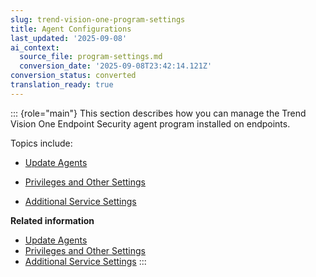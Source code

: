 ```yaml
---
slug: trend-vision-one-program-settings
title: Agent Configurations
last_updated: '2025-09-08'
ai_context:
  source_file: program-settings.md
  conversion_date: '2025-09-08T23:42:14.121Z'
conversion_status: converted
translation_ready: true
---
```


::: {role="main"}
This section describes how you can manage the Trend Vision One Endpoint Security agent program installed on endpoints.

Topics include:

- [Update Agents](update-agents.mdx)

- [Privileges and Other Settings](privilege-other-setting.mdx)

- [Additional Service Settings](additional-service-settings.mdx)

**Related information**

- [Update Agents](update-agents.mdx)
- [Privileges and Other Settings](privilege-other-setting.mdx)
- [Additional Service Settings](additional-service-settings.mdx)
:::
